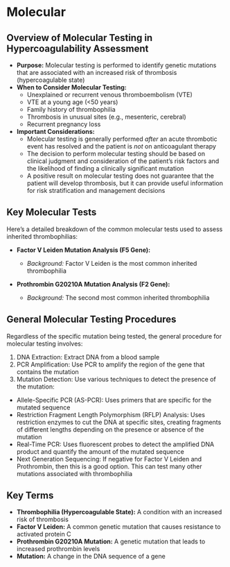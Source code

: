 # Molecular {-}

## **Overview of Molecular Testing in Hypercoagulability Assessment** {-}

*   **Purpose:** Molecular testing is performed to identify genetic mutations that are associated with an increased risk of thrombosis (hypercoagulable state)
*   **When to Consider Molecular Testing:**
    *   Unexplained or recurrent venous thromboembolism (VTE)
    *   VTE at a young age (<50 years)
    *   Family history of thrombophilia
    *   Thrombosis in unusual sites (e.g., mesenteric, cerebral)
    *   Recurrent pregnancy loss
*   **Important Considerations:**
    *   Molecular testing is generally performed *after* an acute thrombotic event has resolved and the patient is *not* on anticoagulant therapy
    *   The decision to perform molecular testing should be based on clinical judgment and consideration of the patient's risk factors and the likelihood of finding a clinically significant mutation
    *   A positive result on molecular testing does not guarantee that the patient will develop thrombosis, but it can provide useful information for risk stratification and management decisions

## **Key Molecular Tests** {-}

Here's a detailed breakdown of the common molecular tests used to assess inherited thrombophilias:

*   **Factor V Leiden Mutation Analysis (F5 Gene):**

    *   *Background:* Factor V Leiden is the most common inherited thrombophilia

*   **Prothrombin G20210A Mutation Analysis (F2 Gene):**

    *   *Background:* The second most common inherited thrombophilia

## **General Molecular Testing Procedures** {-}

Regardless of the specific mutation being tested, the general procedure for molecular testing involves:

1.  DNA Extraction: Extract DNA from a blood sample
2.  PCR Amplification: Use PCR to amplify the region of the gene that contains the mutation
3.  Mutation Detection: Use various techniques to detect the presence of the mutation:

*   Allele-Specific PCR (AS-PCR): Uses primers that are specific for the mutated sequence
*   Restriction Fragment Length Polymorphism (RFLP) Analysis: Uses restriction enzymes to cut the DNA at specific sites, creating fragments of different lengths depending on the presence or absence of the mutation
*   Real-Time PCR: Uses fluorescent probes to detect the amplified DNA product and quantify the amount of the mutated sequence
*   Next Generation Sequencing: If negative for Factor V Leiden and Prothrombin, then this is a good option. This can test many other mutations associated with thrombophilia

## **Key Terms** {-}

*   **Thrombophilia (Hypercoagulable State):** A condition with an increased risk of thrombosis
*   **Factor V Leiden:** A common genetic mutation that causes resistance to activated protein C
*   **Prothrombin G20210A Mutation:** A genetic mutation that leads to increased prothrombin levels
*   **Mutation:** A change in the DNA sequence of a gene
